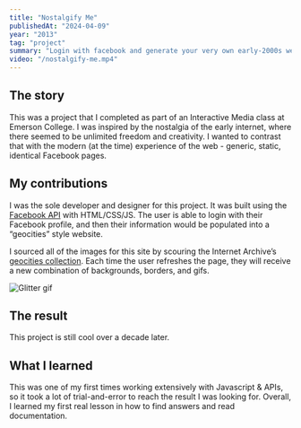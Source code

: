 ```yaml
---
title: "Nostalgify Me"
publishedAt: "2024-04-09"
year: "2013"
tag: "project"
summary: "Login with facebook and generate your very own early-2000s webpage."
video: "/nostalgify-me.mp4"
---
```


## The story

This was a project that I completed as part of an Interactive Media class at Emerson College. I was inspired by the nostalgia of the early internet, where there seemed to be unlimited freedom and creativity. I wanted to contrast that with the modern (at the time) experience of the web - generic, static, identical Facebook pages.

## My contributions

I was the sole developer and designer for this project. It was built using the [Facebook API](https://developers.facebook.com/docs/graph-api) with HTML/CSS/JS. The user is able to login with their Facebook profile, and then their information would be populated into a “geocities” style website.

I sourced all of the images for this site by scouring the Internet Archive’s [geocities collection](https://archive.org/web/geocities.php). Each time the user refreshes the page, they will receive a new combination of backgrounds, borders, and gifs.

![](/cute10.gif "Glitter gif")

## The result

This project is still cool over a decade later.

## What I learned

This was one of my first times working extensively with Javascript & APIs, so it took a lot of trial-and-error to reach the result I was looking for. Overall, I learned my first real lesson in how to find answers and read documentation.
